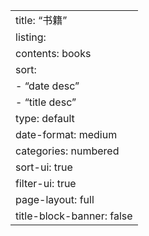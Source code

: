 
---
title: "书籍"
listing:
  contents: books
  sort: 
    - "date desc"
    - "title desc"
  type: default
  date-format: medium
  categories: numbered
  sort-ui: true
  filter-ui: true
page-layout: full
title-block-banner: false
---
